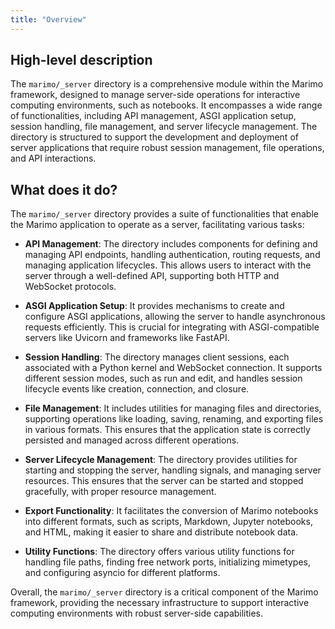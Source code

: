 ```yaml
---
title: "Overview"
---
```


## High-level description

The `marimo/_server` directory is a comprehensive module within the Marimo framework, designed to manage server-side operations for interactive computing environments, such as notebooks. It encompasses a wide range of functionalities, including API management, ASGI application setup, session handling, file management, and server lifecycle management. The directory is structured to support the development and deployment of server applications that require robust session management, file operations, and API interactions.

## What does it do?

The `marimo/_server` directory provides a suite of functionalities that enable the Marimo application to operate as a server, facilitating various tasks:

- **API Management**: The directory includes components for defining and managing API endpoints, handling authentication, routing requests, and managing application lifecycles. This allows users to interact with the server through a well-defined API, supporting both HTTP and WebSocket protocols.

- **ASGI Application Setup**: It provides mechanisms to create and configure ASGI applications, allowing the server to handle asynchronous requests efficiently. This is crucial for integrating with ASGI-compatible servers like Uvicorn and frameworks like FastAPI.

- **Session Handling**: The directory manages client sessions, each associated with a Python kernel and WebSocket connection. It supports different session modes, such as run and edit, and handles session lifecycle events like creation, connection, and closure.

- **File Management**: It includes utilities for managing files and directories, supporting operations like loading, saving, renaming, and exporting files in various formats. This ensures that the application state is correctly persisted and managed across different operations.

- **Server Lifecycle Management**: The directory provides utilities for starting and stopping the server, handling signals, and managing server resources. This ensures that the server can be started and stopped gracefully, with proper resource management.

- **Export Functionality**: It facilitates the conversion of Marimo notebooks into different formats, such as scripts, Markdown, Jupyter notebooks, and HTML, making it easier to share and distribute notebook data.

- **Utility Functions**: The directory offers various utility functions for handling file paths, finding free network ports, initializing mimetypes, and configuring asyncio for different platforms.

Overall, the `marimo/_server` directory is a critical component of the Marimo framework, providing the necessary infrastructure to support interactive computing environments with robust server-side capabilities.